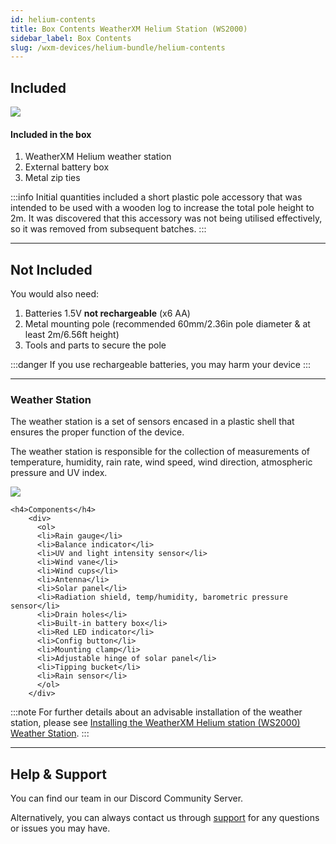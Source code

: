```yaml
---
id: helium-contents
title: Box Contents WeatherXM Helium Station (WS2000)
sidebar_label: Box Contents
slug: /wxm-devices/helium-bundle/helium-contents
---
```



## Included

<div class="explanation">
  <img src={useBaseUrl("img/wxm-devices/helium/contents.svg")} />
  <div>
    <h4>Included in the box</h4>
    <ol>
      <li>WeatherXM Helium weather station</li>
      <li>External battery box</li>
      <li>Metal zip ties</li>
    </ol>
  </div>
</div>

:::info
Initial quantities included a short plastic pole accessory that was intended to be used with a wooden log to increase the total pole height to 2m. It was discovered that this accessory was not being utilised effectively, so it was removed from subsequent batches.
:::

<hr/>

## Not Included

You would also need:
1. Batteries  1.5V **not rechargeable** (x6 AA)
1. Metal mounting pole (recommended 60mm/2.36in pole diameter & at least 2m/6.56ft height)
1. Tools and parts to secure the pole

:::danger
If you use rechargeable batteries, you may harm your device
:::

<hr/>

### Weather Station

The weather station is a set of sensors encased in a plastic shell that ensures the proper function of the device.

The weather station is responsible for the collection of measurements of temperature, humidity, rain rate, wind speed, wind direction, atmospheric pressure and UV index.


<div class="explanation two-columns">
    <img src={useBaseUrl("/img/wxm-devices/helium-bundle/ws2000a_b-parts.svg")} />

    <h4>Components</h4>
        <div>
          <ol>
          <li>Rain gauge</li>
          <li>Balance indicator</li>
          <li>UV and light intensity sensor</li>
          <li>Wind vane</li>
          <li>Wind cups</li>
          <li>Antenna</li>
          <li>Solar panel</li>
          <li>Radiation shield, temp/humidity, barometric pressure sensor</li>
          <li>Drain holes</li>
          <li>Built-in battery box</li>
          <li>Red LED indicator</li>
          <li>Config button</li>
          <li>Mounting clamp</li>
          <li>Adjustable hinge of solar panel</li>
          <li>Tipping bucket</li>
          <li>Rain sensor</li>
          </ol>
        </div>
</div>

:::note
For further details about an advisable installation of the weather station, please see [Installing the WeatherXM Helium station (WS2000) Weather Station](/wxm-devices/helium-bundle/helium-install-weather-station).
:::
<hr/>

## Help & Support

You can find our team in our <Link to="https://weatherxm.com/discord">Discord Community Server</Link>.

Alternatively, you can always contact us through [support](https://support.weatherxm.com) for any questions or issues you may have.
